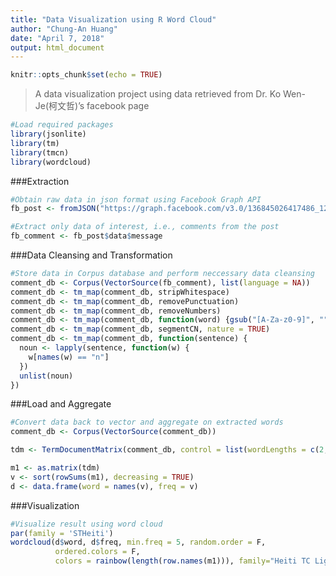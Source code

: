 ```yaml
---
title: "Data Visualization using R Word Cloud"
author: "Chung-An Huang"
date: "April 7, 2018"
output: html_document
---
```

```r
knitr::opts_chunk$set(echo = TRUE)
```

> A data visualization project using data retrieved from Dr. Ko Wen-Je(柯文哲)'s facebook page

```r
#Load required packages
library(jsonlite)
library(tm)
library(tmcn)
library(wordcloud)
```
###Extraction
```r
#Obtain raw data in json format using Facebook Graph API
fb_post <- fromJSON("https://graph.facebook.com/v3.0/136845026417486_1267145630054081/comments?pretty=0&limit=5000&after=MTUxNwZDZD&access_token=EAACEdEose0cBADzvpDpskZA3fLURDBSwzQfxPTeIky46xlaSYmhPtJIyImf9kSEirTSd8ROPSZBgrlx2As5kJuaikBollZB4fvK8HxtaNIzcc2WBh8PI1ZARKnQgPdKd4Pa8dq10fBPDzBF7WyOnD7gDji153qjTILkAa0M3nfzyqaFxXhLu9XpxQijzFhLFPJntXFEDUgZDZD")
```

```r
#Extract only data of interest, i.e., comments from the post
fb_comment <- fb_post$data$message
```
###Data Cleansing and Transformation
```r
#Store data in Corpus database and perform neccessary data cleansing
comment_db <- Corpus(VectorSource(fb_comment), list(language = NA))
comment_db <- tm_map(comment_db, stripWhitespace)
comment_db <- tm_map(comment_db, removePunctuation)
comment_db <- tm_map(comment_db, removeNumbers)
comment_db <- tm_map(comment_db, function(word) {gsub("[A-Za-z0-9]", "", word)})
comment_db <- tm_map(comment_db, segmentCN, nature = TRUE)
comment_db <- tm_map(comment_db, function(sentence) {
  noun <- lapply(sentence, function(w) {
    w[names(w) == "n"]
  })
  unlist(noun)
})
```
###Load and Aggregate
```r
#Convert data back to vector and aggregate on extracted words
comment_db <- Corpus(VectorSource(comment_db))

tdm <- TermDocumentMatrix(comment_db, control = list(wordLengths = c(2, Inf)))

m1 <- as.matrix(tdm)
v <- sort(rowSums(m1), decreasing = TRUE)
d <- data.frame(word = names(v), freq = v)
```
###Visualization
```r
#Visualize result using word cloud
par(family = 'STHeiti')
wordcloud(d$word, d$freq, min.freq = 5, random.order = F,
          ordered.colors = F,
          colors = rainbow(length(row.names(m1))), family="Heiti TC Light", scale = c(8, .2))
```